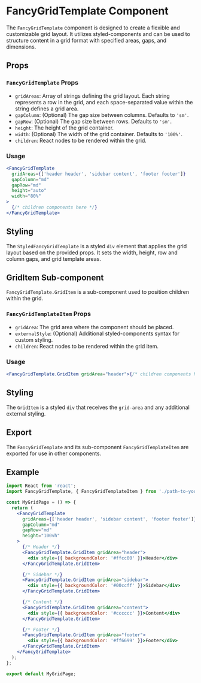 # FancyGridTemplate Component

The `FancyGridTemplate` component is designed to create a flexible and customizable grid layout. It utilizes styled-components and can be used to structure content in a grid format with specified areas, gaps, and dimensions.

## Props

### `FancyGridTemplate` Props

- `gridAreas`: Array of strings defining the grid layout. Each string represents a row in the grid, and each space-separated value within the string defines a grid area.
- `gapColumn`: (Optional) The gap size between columns. Defaults to `'sm'`.
- `gapRow`: (Optional) The gap size between rows. Defaults to `'sm'`.
- `height`: The height of the grid container.
- `width`: (Optional) The width of the grid container. Defaults to `'100%'`.
- `children`: React nodes to be rendered within the grid.

### Usage

```jsx
<FancyGridTemplate
  gridAreas={['header header', 'sidebar content', 'footer footer']}
  gapColumn="md"
  gapRow="md"
  height="auto"
  width="80%"
>
  {/* children components here */}
</FancyGridTemplate>
```

## Styling

The `StyledFancyGridTemplate` is a styled `div` element that applies the grid layout based on the provided props. It sets the width, height, row and column gaps, and grid template areas.

## GridItem Sub-component

`FancyGridTemplate.GridItem` is a sub-component used to position children within the grid.

### `FancyGridTemplateItem` Props

- `gridArea`: The grid area where the component should be placed.
- `externalStyle`: (Optional) Additional styled-components syntax for custom styling.
- `children`: React nodes to be rendered within the grid item.

### Usage

```jsx
<FancyGridTemplate.GridItem gridArea="header">{/* children components here */}</FancyGridTemplate.GridItem>
```

## Styling

The `GridItem` is a styled `div` that receives the `grid-area` and any additional external styling.

## Export

The `FancyGridTemplate` and its sub-component `FancyGridTemplateItem` are exported for use in other components.

## Example

```jsx
import React from 'react';
import FancyGridTemplate, { FancyGridTemplateItem } from './path-to-your-component';

const MyGridPage = () => {
  return (
    <FancyGridTemplate
      gridAreas={['header header', 'sidebar content', 'footer footer']}
      gapColumn="md"
      gapRow="md"
      height="100vh"
    >
      {/* Header */}
      <FancyGridTemplate.GridItem gridArea="header">
        <div style={{ backgroundColor: '#ffcc00' }}>Header</div>
      </FancyGridTemplate.GridItem>

      {/* Sidebar */}
      <FancyGridTemplate.GridItem gridArea="sidebar">
        <div style={{ backgroundColor: '#00ccff' }}>Sidebar</div>
      </FancyGridTemplate.GridItem>

      {/* Content */}
      <FancyGridTemplate.GridItem gridArea="content">
        <div style={{ backgroundColor: '#cccccc' }}>Content</div>
      </FancyGridTemplate.GridItem>

      {/* Footer */}
      <FancyGridTemplate.GridItem gridArea="footer">
        <div style={{ backgroundColor: '#ff6699' }}>Footer</div>
      </FancyGridTemplate.GridItem>
    </FancyGridTemplate>
  );
};

export default MyGridPage;
```
